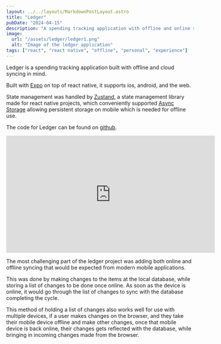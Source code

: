 ```yaml
---
layout: ../../layouts/MarkdownPostLayout.astro
title: "Ledger"
pubDate: "2024-04-15"
description: "A spending tracking application with offline and online syncing capabilities using Zustand"
image:
  url: "/assets/ledger/ledger1.png"
  alt: "Image of the ledger application"
tags: ["react", "react native", "offline", "personal", "experience"]
---
```



Ledger is a spending tracking application built with offline and cloud syncing in mind.

Built with [Expo](https://expo.dev/) on top of react native, it supports ios, android, and the web.

State management was handled by [Zustand](https://zustand-demo.pmnd.rs/), a state management library made for react native projects, which conveniently supported [Async Storage](https://react-native-async-storage.github.io/async-storage/) allowing persistent storage on mobile which is needed for offline use.

The code for Ledger can be found on [github](https://github.com/AntoineDujar/Ledger).

<iframe
  width="560"
  height="315"
  src="https://www.youtube.com/embed/3Yn8Vmm-F64?si=HrHqDK5iOHq6SDCH"
  title="YouTube video player"
  frameborder="0"
  allow="accelerometer; autoplay; clipboard-write; encrypted-media; gyroscope; picture-in-picture; web-share"
  allowfullscreen
></iframe>

The most challenging part of the ledger project was adding both online and offline syncing that would be expected from modern mobile applications.

This was done by making changes to the items at the local database, while storing a list of changes to be done once online. As soon as the device is online, it would go through the list of changes to sync with the database completing the cycle.

<ImageImport
  url="/assets/ledger/ledger2.png"
  alt="Diagram showcasing ledger offline list of changes."
/>

This method of holding a list of changes also works well for use with multiple devices, if a user makes changes on the browser, and they take their mobile device offline and make other changes, once that mobile device is back online, their changes gets reflected with the database, while bringing in incoming changes made from the browser.

<ImageImport
  url="/assets/ledger/ledger1.png"
  alt="Diagram showcasing ledger offline list of changes."
/>
